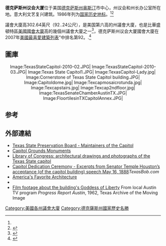 {{Infobox NRHP | name = 德克萨斯州议会大厦
|nrhp_type=nhl
  | image =TexasStateCapitol-2010-01.JPG
| image_size = 350px
  | location = {{USA}}[[德克萨斯州|德克萨斯州]][[奥斯汀|奥斯汀]]Congress and 11th Sts
  | lat_degrees = 30
  | lat_minutes = 16
  | lat_seconds = 29
  | lat_direction = N
  | long_degrees = 97
  | long_minutes = 44
  | long_seconds = 26
  | long_direction = W
  | built = 1885
  |architect=Elijah E. Myers
  |architecture= 意大利文艺复兴建筑 
| designated_nrhp_type=1986年6月23日<ref name="nhlsum">{{Cite web
 |url=http://tps.cr.nps.gov/nhl/detail.cfm?ResourceId=1016&ResourceType=Building 
 |title=Texas State Capitol 
 |accessdate=2009-09-05 
 |work=National Historic Landmark summary listing 
 |publisher=National Park Service 
 |deadurl=yes 
 |archiveurl=https://web.archive.org/web/20091113001847/http://tps.cr.nps.gov/nhl/detail.cfm?ResourceId=1016&ResourceType=Building 
 |archivedate=2009-11-13 
}}</ref>
  | added = 1970年6月22日<ref name="nris">{{NRISref|2009a}}</ref>
  | refnum = 70000770
}}
'''德克萨斯州议会大厦'''位于美国[[德克萨斯州|德克萨斯州]][[奥斯汀|奥斯汀]]市中心，州议会和州长办公室所在地。意大利文艺复兴建筑。1986年列为[[国家历史地标|国家历史地标]]。<ref name="nhlsum"/><ref name="nrhpinv2">{{Cite journal|title={{PDFlink|[http://pdfhost.focus.nps.gov/docs/NHLS/Text/70000770.pdf National Register of Historic Places Inventory-Nomination: Texas State Capitol]|32 KB}}|date=December 1985 |author=John C. Ferguson |publisher=National Park Service|postscript=<!--None-->}} </ref>

議會大廈高302.64英尺（92..24公尺），是美国第六高的州議會大廈，也是比華盛頓特區[[美國國會大廈|美國國會大廈]]高的幾個州議會大廈之一<ref>{{Cite news |title=It's True: Texas Capitol Stands Taller Than Nation's |date=January 14, 1999 |newspaper=[[Orlando_Sentinel|Orlando Sentinel]] |url=http://articles.orlandosentinel.com/1999-01-14/news/9901140152_1_texas-capitol-capitol-in-austin-taller |access-date=August 6, 2018 |archive-date=2015-11-17 |archive-url=https://web.archive.org/web/20151117031344/http://articles.orlandosentinel.com/1999-01-14/news/9901140152_1_texas-capitol-capitol-in-austin-taller |dead-url=yes }}</ref>，德克萨斯州议会大厦國會大廈在2007年[[美国最喜爱建筑列表|美國最喜愛建築列表]]”中排名第92。.<ref>{{Cite news |title=Americans' Favorite Buildings |newspaper=[[The_Wall_Street_Journal|The Wall Street Journal]] |first=Alex |last=Frangos |date=February 7, 2007 |url=https://www.wsj.com/public/resources/documents/info-poparch07-sort2.html |access-date=August 6, 2018 |archive-date=2022-01-03 |archive-url=https://web.archive.org/web/20220103224857/https://www.wsj.com/public/resources/documents/info-poparch07-sort2.html |dead-url=no }}</ref>

==圖庫==
<center><gallery>
Image:TexasStateCapitol-2010-02.JPG|
Image:TexasStateCapitol-2010-03.JPG|
Image:Texas State Capitol1.JPG| 
Image:TexasCapitol-Lady.jpg|
Image:Cornerstone of Texas State Capitol building.JPG|
Image:Capitoldome.jpg|
Image:Texcapmosaicrotunda.jpg|
Image:Texcapstairs.jpg| 
Image:Texcap2ndfloor.jpg|
Image:TexasSenateChamberAustinTX.JPG|
Image:FloortilesinTXCapitolAnnex.JPG|
</gallery></center>

==参考==
{{Reflist}}

==外部連結==
{{Commons category|Texas State Capitol}}
* [https://tspb.texas.gov Texas State Preservation Board - Maintainers of the Capitol] {{Wayback|url=https://tspb.texas.gov/ |date=20220223205222 }}
* [https://tspb.texas.gov/prop/tcg/tcg-monuments/index.html Capitol Grounds Monuments] {{Wayback|url=https://tspb.texas.gov/prop/tcg/tcg-monuments/index.html |date=20210424220303 }}
* [http://hdl.loc.gov/loc.pnp/hhh.tx0398 Library of Congress:  architectural drawings and photographs of the Texas State capitol] {{Wayback|url=http://hdl.loc.gov/loc.pnp/hhh.tx0398 |date=20200701113551 }}
* [https://web.archive.org/web/20120204053635/http://www.texasbob.com/texdoc13.html Capitol Dedication Ceremony - Excerpts from Senator Temple Houston’s acceptance (of the capitol building) speech May 16, 1888]''TexasBob.com''
* [http://www.favoritearchitecture.org/ America's Favorite Architecture] {{WebCite|url=https://www.webcitation.org/69WMIGxK6?url=http://www.favoritearchitecture.org/ |date=20120729144637 |dateformat=iso }}
* {{Handbook of Texas|id=ccc01|name=Capitol}}
* [http://www.texasarchive.org/library/index.php?title=Progress_Report_Austin_-_Legends_of_Austin_2&gsearch=progress%20report%20austin Film footage about the building's Goddess of Liberty]{{Dead link}} From local Austin TV program ''Progress Report Austin'', 1962, Texas Archive of the Moving Image

{{US State Capitols}}
[[Category:美國各州議會大廈|Category:美國各州議會大廈]]
[[Category:德克薩斯州國家歷史名勝|Category:德克薩斯州國家歷史名勝]]